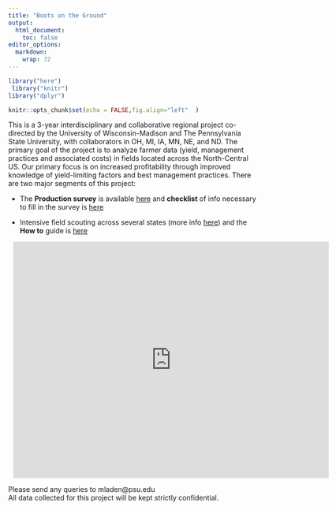 ```yaml
---
title: "Boots on the Ground"
output:
  html_document:
    toc: false
editor_options: 
  markdown: 
    wrap: 72
---
```

```r
 
library("here")
 library("knitr")
library("dplyr")
```

```r
knitr::opts_chunk$set(echo = FALSE,fig.align="left"  )
```

This is a 3-year interdisciplinary and collaborative regional project
co-directed by the University of Wisconsin-Madison and The Pennsylvania
State University, with collaborators in OH, MI, IA, MN, NE, and ND. The
primary goal of the project is to analyze farmer data (yield, management
practices and associated costs) in fields located across the
North-Central US. Our primary focus is on increased profitability
through improved knowledge of yield-limiting factors and best management
practices.
There are two major segments of this project:
  
-    The **Production survey** is available
    [here](https://survey123.arcgis.com/share/4bacfb5607d147ac80c2fe282ad7206a) and **checklist** of info necessary 
    to fill in the survey is [here](https://docs.google.com/document/d/1I1oa36d_ObWw13RJOL4bM_ONlPZi4OWQMujQPUF7BQo/edit?usp=sharing)
 

-    Intensive field scouting across several states (more info
    [here](https://coolbean.info/soybean-research/data-driven-knowledge/)) and the **How to** guide is [here](https://docs.google.com/document/d/1q_V8d3wQTgxxyuOwsDbPoDL5ddiMfWvW0H8dK8oq_Yw/edit?usp=sharing)
    

```{=html}

<div style="width: 640px; height: 480px; margin: 10px; position: relative;"><iframe allowfullscreen frameborder="0" style="width:640px; height:480px" src="https://lucid.app/documents/embedded/02e6e129-1594-4ccf-b774-677a981fedca" id="kbUg_0~mFnz0"></iframe></div>
```

Please send any queries to mladen@psu.edu   
All data collected for this project will be kept strictly confidential.
 
